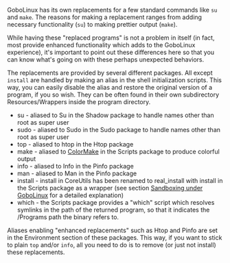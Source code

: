 {{ToC}}

GoboLinux has its own replacements for a few standard commands like <code>su</code> and <code>make</code>. The reasons for making a replacement ranges from adding necessary functionality (<code>su</code>) to making prettier output (<code>make</code>).

While having these "replaced programs" is not a problem in itself (in fact, most provide enhanced functionality which adds to the GoboLinux experience), it's important to point out these differences here so that you can know what's going on with these perhaps unexpected behaviors.

The replacements are provided by several different packages. All except <code>install</code> are handled by making an alias in the shell initialization scripts. This way, you can easily disable the alias and restore the original version of a program, if you so wish. They can be often found in their own subdirectory Resources/Wrappers inside the program directory.

* su - aliased to Su in the Shadow package to handle names other than root as super user
* sudo - aliased to Sudo in the Sudo package to handle names other than root as super user
* top - aliased to htop in the Htop package
* make - aliased to [[ColorMake]] in the Scripts package to produce colorful output
* info - aliased to Info in the Pinfo package
* man - aliased to Man in the Pinfo package
* install - install in CoreUtils has been renamed to real_install with install in the Scripts package as a wrapper (see section [[Sandboxing under GoboLinux]] for a detailed explanation)
* which - the Scripts package provides a "which" script which resolves symlinks in the path of the returned program, so that it indicates the /Programs path the binary refers to.

Aliases enabling "enhanced replacements" such as Htop and Pinfo are set in the Environment section of these packages. This way, if you want to stick to plain <code>top</code> and/or <code>info</code>, all you need to do is to remove (or just not install) these replacements.

{{Handbook}}
